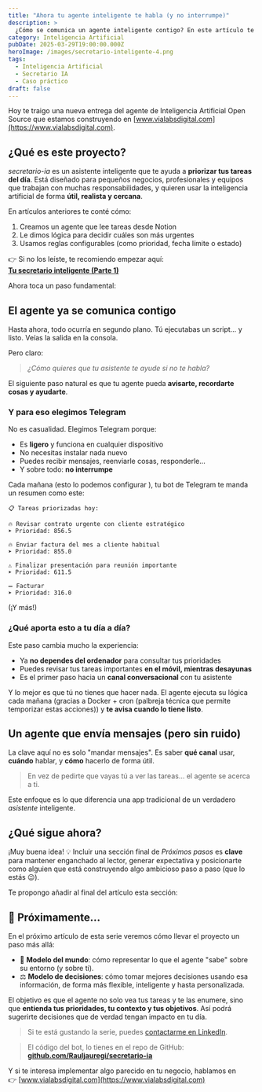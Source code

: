```yaml
---
title: "Ahora tu agente inteligente te habla (y no interrumpe)"
description: >
  ¿Cómo se comunica un agente inteligente contigo? En este artículo te cuento por qué elegimos Telegram como interfaz para nuestro asistente IA. Ligero, útil y sin interrupciones
category: Inteligencia Artificial
pubDate: 2025-03-29T19:00:00.000Z
heroImage: /images/secretario-inteligente-4.png
tags:
  - Inteligencia Artificial
  - Secretario IA
  - Caso práctico
draft: false
---
```


Hoy te traigo una nueva entrega del agente de Inteligencia Artificial Open Source  que estamos construyendo en [www.vialabsdigital.com](https://www.vialabsdigital.com).

## ¿Qué es este proyecto?
*secretario-ia* es un asistente inteligente que te ayuda a **priorizar tus tareas del día**. Está diseñado para pequeños negocios, profesionales y equipos que trabajan con muchas responsabilidades, y quieren usar la inteligencia artificial de forma **útil, realista y cercana**.

En artículos anteriores te conté cómo:

1. Creamos un agente que lee tareas desde Notion
2. Le dimos lógica para decidir cuáles son más urgentes
3. Usamos reglas configurables (como prioridad, fecha límite o estado)

👉 Si no los leíste, te recomiendo empezar aquí:  
[**Tu secretario inteligente (Parte 1)**](https://mindfulml.vialabsdigital.com/post/secretario-inteligente-1/)

Ahora toca un paso fundamental:

## El agente ya se comunica contigo

Hasta ahora, todo ocurría en segundo plano. Tú ejecutabas un script… y listo. Veías la salida en la consola.

Pero claro:

> _¿Cómo quieres que tu asistente te ayude si no te habla?_

El siguiente paso natural es que tu agente pueda **avisarte, recordarte cosas y ayudarte**.

### Y para eso elegimos Telegram 

No es casualidad. Elegimos Telegram porque:

- Es **ligero** y funciona en cualquier dispositivo
- No necesitas instalar nada nuevo
- Puedes recibir mensajes, reenviarle cosas, responderle...
- Y sobre todo: **no interrumpe**

Cada mañana (esto lo podemos configurar ), tu bot de Telegram te manda un resumen como este:

```
📋 Tareas priorizadas hoy:

🔥 Revisar contrato urgente con cliente estratégico
➤ Prioridad: 856.5

🔥 Enviar factura del mes a cliente habitual 
➤ Prioridad: 855.0

⚠️ Finalizar presentación para reunión importante
➤ Prioridad: 611.5

➖ Facturar
➤ Prioridad: 316.0
```

(¡Y más!)

### ¿Qué aporta esto a tu día a día?

Este paso cambia mucho la experiencia:

- Ya **no dependes del ordenador** para consultar tus prioridades
- Puedes revisar tus tareas importantes **en el móvil, mientras desayunas**
- Es el primer paso hacia un **canal conversacional** con tu asistente

Y lo mejor es que tú no tienes que hacer nada. El agente ejecuta su lógica cada mañana (gracias a Docker + cron (palbreja técnica que permite temporizar estas acciones)) y **te avisa cuando lo tiene listo**.

## Un agente que envía mensajes (pero sin ruido)

La clave aquí no es solo "mandar mensajes".
Es saber **qué canal** usar, **cuándo** hablar, y **cómo** hacerlo de forma útil.

> En vez de pedirte que vayas tú a ver las tareas… el agente se acerca a ti.

Este enfoque es lo que diferencia una app tradicional de un verdadero *asistente* inteligente.

## ¿Qué sigue ahora?

¡Muy buena idea! 💡 Incluir una sección final de *Próximos pasos* es **clave** para mantener enganchado al lector, generar expectativa y posicionarte como alguien que está construyendo algo ambicioso paso a paso (que lo estás 😉).

Te propongo añadir al final del artículo esta sección:


## 🧩 Próximamente…

En el próximo artículo de esta serie veremos cómo llevar el proyecto un paso más allá:

- 🧠 **Modelo del mundo**: cómo representar lo que el agente "sabe" sobre su entorno (y sobre ti).
- ⚖️ **Modelo de decisiones**: cómo tomar mejores decisiones usando esa información, de forma más flexible, inteligente y hasta personalizada.

El objetivo es que el agente no solo vea tus tareas y te las enumere, sino que **entienda tus prioridades, tu contexto y tus objetivos**. Así podrá sugerirte decisiones que de verdad tengan impacto en tu día.

> Si te está gustando la serie, puedes [contactarme en LinkedIn](https://www.linkedin.com/in/ra%C3%BAl-j%C3%A1uregui-mart%C3%ADnez-de-morentin-1b0732294/).


> El código del bot, lo tienes en el repo de GitHub:  
[**github.com/Rauljauregi/secretario-ia**](https://github.com/Rauljauregi/secretario-ia)

Y si te interesa implementar algo parecido en tu negocio, hablamos en  
👉 [www.vialabsdigital.com](https://www.vialabsdigital.com)
